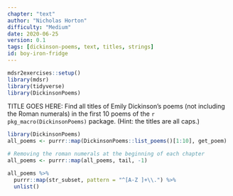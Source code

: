 ```yaml
---
chapter: "text"
author: "Nicholas Horton"
difficulty: "Medium"
date: 2020-06-25 
version: 0.1
tags: [dickinson-poems, text, titles, strings]
id: boy-iron-fridge
---
```


```r
mdsr2exercises::setup()
library(mdsr)
library(tidyverse)
library(DickinsonPoems)
```

TITLE GOES HERE: Find all titles of Emily Dickinson's poems (not including the Roman numerals) in the first 10 poems of the `r pkg_macro(DickinsonPoems)` package. 
(Hint: the titles are all caps.)

  <!--begin-answer-->
```r
library(DickinsonPoems)
all_poems <- purrr::map(DickinsonPoems::list_poems()[1:10], get_poem)

# Removing the roman numerals at the beginning of each chapter
all_poems <- purrr::map(all_poems, tail, -1)

all_poems %>%
  purrr::map(str_subset, pattern = "^[A-Z ]+\\.") %>%
  unlist()
```
  <!--end-answer-->
